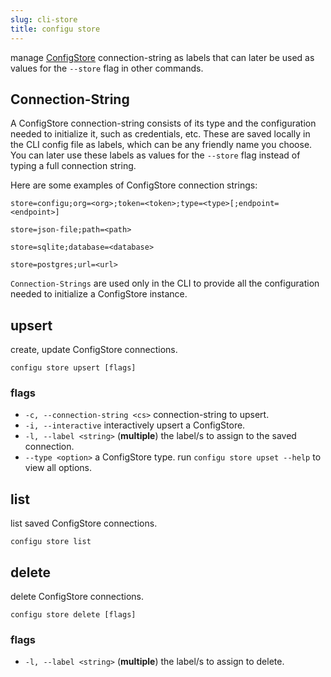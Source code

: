 ```yaml
---
slug: cli-store
title: configu store
---
```


manage [ConfigStore](/docs/config-store) connection-string as labels that can later be used as values for the `--store` flag in other commands.

## Connection-String

A ConfigStore connection-string consists of its type and the configuration needed to initialize it, such as credentials, etc. These are saved locally in the CLI config file as labels, which can be any friendly name you choose. You can later use these labels as values for the `--store` flag instead of typing a full connection string.

Here are some examples of ConfigStore connection strings:

```shell
store=configu;org=<org>;token=<token>;type=<type>[;endpoint=<endpoint>]

store=json-file;path=<path>

store=sqlite;database=<database>

store=postgres;url=<url>
```

<Admonition type="info">

`Connection-Strings` are used only in the CLI to provide all the configuration needed to initialize a ConfigStore instance.

</Admonition>

## upsert

create, update ConfigStore connections.

```shell
configu store upsert [flags]
```

### flags

- `-c, --connection-string <cs>` connection-string to upsert.
- `-i, --interactive` interactively upsert a ConfigStore.
- `-l, --label <string>` (**multiple**) the label/s to assign to the saved connection.
- `--type <option>` a ConfigStore type. run `configu store upset --help` to view all options.

## list

list saved ConfigStore connections.

```shell
configu store list
```

## delete

delete ConfigStore connections.

```shell
configu store delete [flags]
```

### flags

- `-l, --label <string>` (**multiple**) the label/s to assign to delete.
